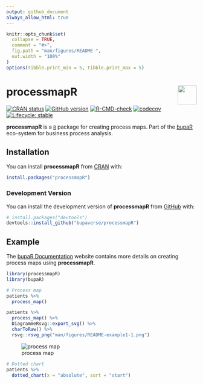 ```yaml
---
output: github_document
always_allow_html: true
---
```


<!-- README.md is generated from README.Rmd. Please edit that file -->

```r
knitr::opts_chunk$set(
  collapse = TRUE,
  comment = "#>",
  fig.path = "man/figures/README-",
  out.width = "100%"
)
options(tibble.print_min = 5, tibble.print_max = 5)
```

# processmapR <a href="https://bupaverse.github.io/processmapR/"><img src="man/figures/logo.png" align="right" height="50" /></a>

<!-- badges: start -->
[![CRAN status](https://www.r-pkg.org/badges/version/processmapR)](https://CRAN.R-project.org/package=processmapR)
[![GitHub version](https://img.shields.io/badge/GitHub-0.5.2-blue)](https://github.com/bupaverse/processmapR)
[![R-CMD-check](https://github.com/bupaverse/processmapR/actions/workflows/R-CMD-check.yaml/badge.svg)](https://github.com/bupaverse/processmapR/actions/workflows/R-CMD-check.yaml)
[![codecov](https://codecov.io/gh/bupaverse/processmapR/branch/master/graph/badge.svg)](https://app.codecov.io/gh/bupaverse/processmapR?branch=master)
[![Lifecycle: stable](https://img.shields.io/badge/lifecycle-stable-brightgreen.svg)](https://lifecycle.r-lib.org/articles/stages.html#stable)
<!-- badges: end -->

**processmapR** is a [`R`](https://www.r-project.org/) package for creating process maps. Part of the [bupaR](https://www.bupar.net/) eco-system for business process analysis.

## Installation

You can install **processmapR** from [CRAN](https://cran.r-project.org/) with:

```r
install.packages("processmapR")
```

### Development Version

You can install the development version of **processmapR** from [GitHub](https://github.com/) with:

```r
# install.packages("devtools")
devtools::install_github("bupaverse/processmapR")
```


## Example

The [bupaR Documentation](https://bupar.net/processmaps.html) website contains more details on creating process maps using **processmapR**.

```r
library(processmapR)
library(bupaR)

# Process map
patients %>%
  process_map()
```

```r
patients %>%
  process_map() %>%
  DiagrammeRsvg::export_svg() %>%
  charToRaw() %>%
  rsvg::rsvg_png("man/figures/README-example1-1.png")
```

![process map](man/figures/README-example1-1.png)

```r
# Dotted chart
patients %>%
  dotted_chart(x = "absolute", sort = "start")
```
